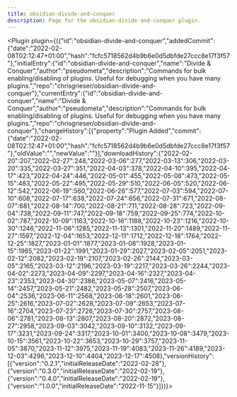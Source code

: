 ---
title: obsidian-divide-and-conquer
description: Page for the obsidian-divide-and-conquer plugin.
---


<Plugin plugin={({"id":"obsidian-divide-and-conquer","addedCommit":{"date":"2022-02-08T02:12:47+01:00","hash":"fcfc5718562d4b9b6e0d5dbfde27ccc8e17f3f57"},"initialEntry":{"id":"obsidian-divide-and-conquer","name":"Divide & Conquer","author":"pseudometa","description":"Commands for bulk enabling/disabling of plugins. Useful for debugging when you have many plugins.","repo":"chrisgrieser/obsidian-divide-and-conquer"},"currentEntry":{"id":"obsidian-divide-and-conquer","name":"Divide & Conquer","author":"pseudometa","description":"Commands for bulk enabling/disabling of plugins. Useful for debugging when you have many plugins.","repo":"chrisgrieser/obsidian-divide-and-conquer"},"changeHistory":[{"property":"Plugin Added","commit":{"date":"2022-02-08T02:12:47+01:00","hash":"fcfc5718562d4b9b6e0d5dbfde27ccc8e17f3f57"},"oldValue":"","newValue":""}],"downloadHistory":{"2022-02-20":207,"2022-02-27":248,"2022-03-06":277,"2022-03-13":306,"2022-03-20":335,"2022-03-27":351,"2022-04-03":378,"2022-04-10":395,"2022-04-17":423,"2022-04-24":446,"2022-05-01":455,"2022-05-08":473,"2022-05-15":483,"2022-05-22":495,"2022-05-29":510,"2022-06-05":520,"2022-06-12":542,"2022-06-19":560,"2022-06-26":577,"2022-07-03":594,"2022-07-10":608,"2022-07-17":638,"2022-07-24":656,"2022-07-31":671,"2022-08-07":681,"2022-08-14":700,"2022-08-21":711,"2022-08-28":723,"2022-09-04":738,"2022-09-11":747,"2022-09-18":759,"2022-09-25":774,"2022-10-02":787,"2022-10-09":1163,"2022-10-16":1188,"2022-10-23":1216,"2022-10-30":1246,"2022-11-06":1285,"2022-11-13":1301,"2022-11-20":1489,"2022-11-27":1597,"2022-12-04":1653,"2022-12-11":1712,"2022-12-18":1764,"2022-12-25":1827,"2023-01-01":1877,"2023-01-08":1928,"2023-01-15":1965,"2023-01-22":1991,"2023-01-29":2027,"2023-02-05":2051,"2023-02-12":2082,"2023-02-19":2107,"2023-02-26":2144,"2023-03-05":2165,"2023-03-12":2196,"2023-03-19":2217,"2023-03-26":2244,"2023-04-02":2273,"2023-04-09":2297,"2023-04-16":2327,"2023-04-23":2353,"2023-04-30":2386,"2023-05-07":2416,"2023-05-14":2457,"2023-05-21":2482,"2023-05-28":2507,"2023-06-04":2536,"2023-06-11":2568,"2023-06-18":2601,"2023-06-25":2616,"2023-07-02":2628,"2023-07-09":2653,"2023-07-16":2704,"2023-07-23":2726,"2023-07-30":2757,"2023-08-06":2781,"2023-08-13":2807,"2023-08-20":2872,"2023-08-27":2958,"2023-09-03":3042,"2023-09-10":3132,"2023-09-17":3231,"2023-09-24":3317,"2023-10-01":3400,"2023-10-08":3479,"2023-10-15":3561,"2023-10-22":3653,"2023-10-29":3757,"2023-11-05":3870,"2023-11-12":3975,"2023-11-19":4083,"2023-11-26":4189,"2023-12-03":4296,"2023-12-10":4404,"2023-12-17":4508},"versionHistory":[{"version":"0.2.1","initialReleaseDate":"2022-02-28"},{"version":"0.3.0","initialReleaseDate":"2022-02-19"},{"version":"0.4.0","initialReleaseDate":"2022-02-19"},{"version":"1.0.0","initialReleaseDate":"2022-11-15"}]})}></Plugin>